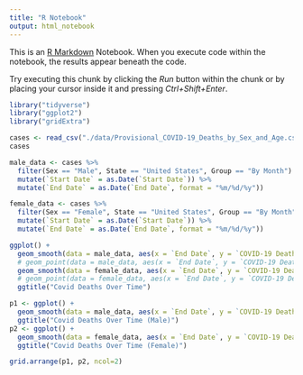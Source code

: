 ```yaml
---
title: "R Notebook"
output: html_notebook
---
```


This is an [R Markdown](http://rmarkdown.rstudio.com) Notebook. When you execute code within the notebook, the results appear beneath the code. 

Try executing this chunk by clicking the *Run* button within the chunk or by placing your cursor inside it and pressing *Ctrl+Shift+Enter*. 

```r
library("tidyverse")
library("ggplot2")
library("gridExtra")
```
```r
cases <- read_csv("./data/Provisional_COVID-19_Deaths_by_Sex_and_Age.csv")
cases
```


```r
male_data <- cases %>% 
  filter(Sex == "Male", State == "United States", Group == "By Month") %>% 
  mutate(`Start Date` = as.Date(`Start Date`)) %>% 
  mutate(`End Date` = as.Date(`End Date`, format = "%m/%d/%y"))

female_data <- cases %>% 
  filter(Sex == "Female", State == "United States", Group == "By Month") %>% 
  mutate(`Start Date` = as.Date(`Start Date`)) %>% 
  mutate(`End Date` = as.Date(`End Date`, format = "%m/%d/%y"))


```

```r
ggplot() +
  geom_smooth(data = male_data, aes(x = `End Date`, y = `COVID-19 Deaths`, color = Sex), se = FALSE) + 
  # geom_point(data = male_data, aes(x = `End Date`, y = `COVID-19 Deaths`), color = "blue") + 
  geom_smooth(data = female_data, aes(x = `End Date`, y = `COVID-19 Deaths`, color = Sex), se = FALSE) + 
  # geom_point(data = female_data, aes(x = `End Date`, y = `COVID-19 Deaths`), color = "red") + 
  ggtitle("Covid Deaths Over Time")

```

```r
p1 <- ggplot() +
  geom_smooth(data = male_data, aes(x = `End Date`, y = `COVID-19 Deaths`), fill = "blue") + 
  ggtitle("Covid Deaths Over Time (Male)")
p2 <- ggplot() +
  geom_smooth(data = female_data, aes(x = `End Date`, y = `COVID-19 Deaths`), fill = "red") + 
  ggtitle("Covid Deaths Over Time (Female)")

grid.arrange(p1, p2, ncol=2)

```
```r
```


